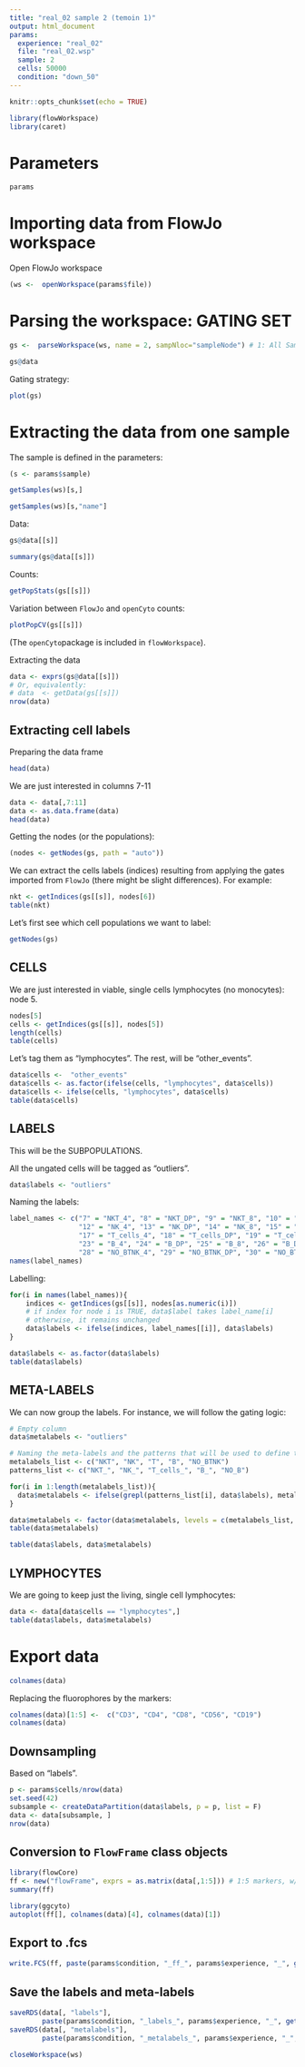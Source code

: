 ```yaml
---
title: "real_02 sample 2 (temoin 1)"
output: html_document
params:
  experience: "real_02"
  file: "real_02.wsp"
  sample: 2
  cells: 50000
  condition: "down_50"
---
```


```r
knitr::opts_chunk$set(echo = TRUE)
```

```r
library(flowWorkspace)
library(caret)
```

# Parameters
```r
params
```

# Importing data from FlowJo workspace
Open FlowJo workspace
```r
(ws <-  openWorkspace(params$file))
```

# Parsing the workspace: GATING SET
```r
gs <-  parseWorkspace(ws, name = 2, sampNloc="sampleNode") # 1: All Samples, 2: group
```

```r
gs@data
```

Gating strategy:
```r
plot(gs)
```

# Extracting the data from one sample
The sample is defined in the parameters:
```r
(s <- params$sample)
```

```r
getSamples(ws)[s,]
```

```r
getSamples(ws)[s,"name"]
```

Data:
```r
gs@data[[s]]
```

```r
summary(gs@data[[s]])
```

Counts:
```r
getPopStats(gs[[s]])
```

Variation between `FlowJo` and `openCyto` counts:
```r
plotPopCV(gs[[s]])
```

(The `openCyto`package is included in `flowWorkspace`).

Extracting the data
```r
data <- exprs(gs@data[[s]])
# Or, equivalently:
# data  <- getData(gs[[s]])
nrow(data)
```

## Extracting cell labels
Preparing the data frame
```r
head(data)
```

We are just interested in columns 7-11
```r
data <- data[,7:11]
data <- as.data.frame(data)
head(data)
```

Getting the nodes (or the populations):
```r
(nodes <- getNodes(gs, path = "auto"))
```

We can extract the cells labels (indices) resulting from applying the gates imported from `FlowJo` (there might be slight differences). 
For example:
```r
nkt <- getIndices(gs[[s]], nodes[6])
table(nkt)
```


Let's first see which cell populations we want to label:

```r
getNodes(gs)
```

## CELLS
We are just interested in viable, single cells lymphocytes (no monocytes): node 5.
```r
nodes[5]
cells <- getIndices(gs[[s]], nodes[5])
length(cells)
table(cells)
```

Let's tag them as "lymphocytes". The rest, will be "other_events".
```r
data$cells <-  "other_events" 
data$cells <- as.factor(ifelse(cells, "lymphocytes", data$cells))
data$cells <- ifelse(cells, "lymphocytes", data$cells)
table(data$cells)
```

## LABELS
This will be the SUBPOPULATIONS.  

All the ungated cells will be tagged as "outliers".
```r
data$labels <- "outliers"
```

Naming the labels:
```r
label_names <- c("7" = "NKT_4", "8" = "NKT_DP", "9" = "NKT_8", "10" = "NKT_DN",
                 "12" = "NK_4", "13" = "NK_DP", "14" = "NK_8", "15" = "NK_DN",
                 "17" = "T_cells_4", "18" = "T_cells_DP", "19" = "T_cells_8", "20" = "T_cells_DN",
                 "23" = "B_4", "24" = "B_DP", "25" = "B_8", "26" = "B_DN",
                 "28" = "NO_BTNK_4", "29" = "NO_BTNK_DP", "30" = "NO_BTNK_8", "31" = "NO_BTNK_DN")
names(label_names)
```

Labelling:
```r
for(i in names(label_names)){
    indices <- getIndices(gs[[s]], nodes[as.numeric(i)])
    # if index for node i is TRUE, data$label takes label_name[i]
    # otherwise, it remains unchanged
    data$labels <- ifelse(indices, label_names[[i]], data$labels)
}

data$labels <- as.factor(data$labels)
table(data$labels)
```

## META-LABELS
We can now group the labels. For instance, we will follow the gating logic:
```r
# Empty column
data$metalabels <- "outliers"

# Naming the meta-labels and the patterns that will be used to define them
metalabels_list <- c("NKT", "NK", "T", "B", "NO_BTNK")
patterns_list <- c("NKT_", "NK_", "T_cells_", "B_", "NO_B")

for(i in 1:length(metalabels_list)){
  data$metalabels <- ifelse(grepl(patterns_list[i], data$labels), metalabels_list[i], data$metalabels)
}

data$metalabels <- factor(data$metalabels, levels = c(metalabels_list, "outliers"))
table(data$metalabels)
```

```r
table(data$labels, data$metalabels)
```

## LYMPHOCYTES
We are going to keep just the living, single cell lymphocytes:
```r
data <- data[data$cells == "lymphocytes",]
table(data$labels, data$metalabels)
```

# Export data 
```r
colnames(data)
```

Replacing the fluorophores by the markers:
```r
colnames(data)[1:5] <-  c("CD3", "CD4", "CD8", "CD56", "CD19")
colnames(data)
```

## Downsampling
Based on "labels".
```r
p <- params$cells/nrow(data)
set.seed(42)
subsample <- createDataPartition(data$labels, p = p, list = F)
data <- data[subsample, ]
nrow(data)
```

## Conversion to `FlowFrame` class objects
```r
library(flowCore)
ff <- new("flowFrame", exprs = as.matrix(data[,1:5])) # 1:5 markers, w/o the labels
summary(ff)
```

```r
library(ggcyto)
autoplot(ff[], colnames(data)[4], colnames(data)[1])
```

## Export to .fcs
```r
write.FCS(ff, paste(params$condition, "_ff_", params$experience, "_", getSamples(ws)[s,"name"], ".fcs", sep = ""))
```

## Save the labels and meta-labels
```r
saveRDS(data[, "labels"],
        paste(params$condition, "_labels_", params$experience, "_", getSamples(ws)[s,"name"], sep = "")) 
saveRDS(data[, "metalabels"],
        paste(params$condition, "_metalabels_", params$experience, "_", getSamples(ws)[s,"name"], sep = "")) 
```

```r
closeWorkspace(ws)
```



